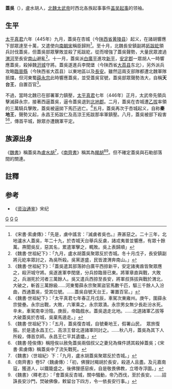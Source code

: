 '''蓋吳'''（{{bd|417年||446年||catIdx=G}}），盧水胡人，[[北魏|北魏]][[太武帝|太武帝]]时西北各族起事事件[[盖吴起事|盖吴起事]]的领袖。

==生平==
[[太平真君|太平真君]]六年（445年）九月，蓋吳在杏城（今[[陕西省|陕西省]][[黄陵县|黄陵县]]）起义，在諸胡響應下部眾達至十萬，又遣使向[[南朝宋|南朝宋]]稱臣歸附<ref>《宋書·索虜傳》：「先是，虜中謠言：『滅虜者吳也。』燾甚惡之。二十三年，北地瀘水人蓋吳，年二十九，於杏城天台舉兵反虜，諸戎夷普並響應，有眾十餘萬。燾聞吳反，惡其名，累遣軍擊之，輒敗。吳上表歸順」</ref>。至十月，北魏長安鎮副將[[拓跋紇|拓跋紇]]領兵討伐蓋吳，但蓋吳部眾擊敗並殺了拓跋紇，從而增強了蓋吳聲勢，大量民眾渡過[[渭河|渭河]]至長安[[終南山|南山]]避亂<ref>《魏書·世祖紀下》：「九月，盧水胡蓋吳聚眾反於杏城。冬十月戊子，長安鎮副將元紇率眾討之，為吳所殺。吳黨遂盛，民皆渡渭奔南山。」</ref>。十一月，蓋吳派[[白廣平|白廣平]]進攻[[新平县_(隋朝)|新平]]，[[安定郡|安定郡]]一眾胡人一時響應蓋吳，殺掉魏[[汧城|汧城]]守將。蓋吳遂進兵李閏堡（今陕西省[[大荔县|大荔县]]东北），另外派兵攻略[[臨晉縣|臨晉縣]]（今陕西省大荔县）以東地區以及[[長安|長安]]。雖然這兩支部隊都遭北魏軍隊抵擋，但河東蜀[[薛永宗|薛永宗]]此時響應蓋吳，並受蓋吳官號，蓋吳部眾聲勢浩大，自稱'''天台王'''，自置百官<ref>《魏書·世祖紀下》：「蓋吳遣其部落帥白廣平西掠新平，安定諸夷酋皆聚眾應之，殺汧城守將。吳遂進軍李閏堡，分兵掠臨晉已東。將軍章直與戰，大敗之，兵溺死於河者三萬餘人。吳又遣兵西掠至長安，將軍叔孫拔與戰於渭北，大破之，斬首三萬餘級……河東蜀薛永宗聚黨盜官馬數千匹，驅三千餘人入汾曲，西通蓋吳，受其位號。……蓋吳自號天台王，署置百官。」</ref>。

不過，當時北魏已在部署軍力鎮壓，[[太平真君|太平真君]]七年（446年）正月，太武帝先領兵擊滅薛永宗，接著西逼蓋吳，逼令蓋吳退到[[北地郡|北地郡]]。二月，蓋吳在杏城遭[[乙拔|乙拔]]率領的三萬騎兵擊敗，蓋吳被逼拋下馬匹逃亡。<ref>《魏書·世祖紀下》：「太平真君七年春正月戊辰，車駕次東雍州。庚午，圍薛永宗營壘。永宗出戰，大敗，六軍乘之，永宗眾潰。永宗男女無少長赴汾水死。辛未，車駕南幸汾陰。庚辰，帝臨戲水。蓋吳退走北地。……北道諸軍乙拔等大破蓋吳於杏城，吳棄馬遁走。」</ref>五月，蓋吳再次于杏城起义，自称'''秦地王'''，聲勢又起，永昌王拓跋仁及高涼王拓跋那率軍鎮壓。八月，蓋吳被部下殺害<ref>《魏書·世祖紀下》：「五月，蓋吳復杏城，自號秦地王，假署山民，　眾旅復振。於是遣永昌王仁、高涼王督北道諸軍同討之。……秋八月，蓋吳為其下人所殺，傳首京師。永昌王仁平其遺燼。」</ref><ref>《魏書·陸俟傳》稱陸俟以赦免蓋吳兩個叔父之妻兒為條件誘其殺掉蓋吳；《宋書·索虜傳》稱蓋吳中了流矢戰死。</ref>，傳首平城，餘眾亦遭魏軍平定。

==族源出身==
《[[魏書|魏書]]》稱蓋吳為[[盧水胡|盧水胡]]<ref>《魏書》〈世祖紀〉下：「九月，盧水胡蓋吳聚眾反於杏城。」</ref>，《[[南齊書|南齊書]]》稱其為[[羯胡|羯胡]]<ref>《南齊書》卷57〈魏虜傳〉：「初，佛狸討羯胡於長安，殺道人且盡。及元嘉南寇，獲道人，以鐵籠盛之。後佛狸感惡疾，自是敬畏佛教，立塔寺浮圖。」</ref><ref>《魏書》〈釋老志〉：「會蓋吳反杏城，關中騷動，帝乃西伐，至於長安。……詔誅長安沙門，焚破佛像，敕留台下四方，令一依長安行事。」</ref>。但不確定蓋吳與石勒部落間的關連。

==註釋==
{{reflist}}

==参考==
*《[[资治通鉴|资治通鉴]]》宋纪

{{中國民變起事領袖}}

[[Category:南北朝民变领袖|G]]
[[Category:南北朝戰爭身亡者|G]]
[[Category:蓋姓|G]]